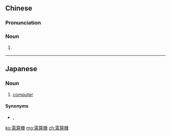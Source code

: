 {{also|电算机}}
==Chinese==
{{zh-forms|s=电算机}}

===Pronunciation===
{{zh-pron
|m=diànsuànjī
|c=din6 syun3 gei1
|cat=n
}}

===Noun===
{{zh-noun}}

# {{lb|zh|rare}} {{zh-short|電子計算機|[[electronic]] [[computer]]}}

----

==Japanese==
{{ja-kanjitab|でん|さん|き|yomi=o}}

===Noun===
{{ja-noun|でんさんき}}

# {{short of|lang=ja|電子計算機|tr=denshi keisanki|dot=:}} [[computer]] {{attention|ja|is this term rare just like 電子計算機?}}

====Synonyms====
* {{ja-r|コンピューター}}, {{ja-r|コンピュータ}}

[[ko:電算機]]
[[mg:電算機]]
[[zh:電算機]]